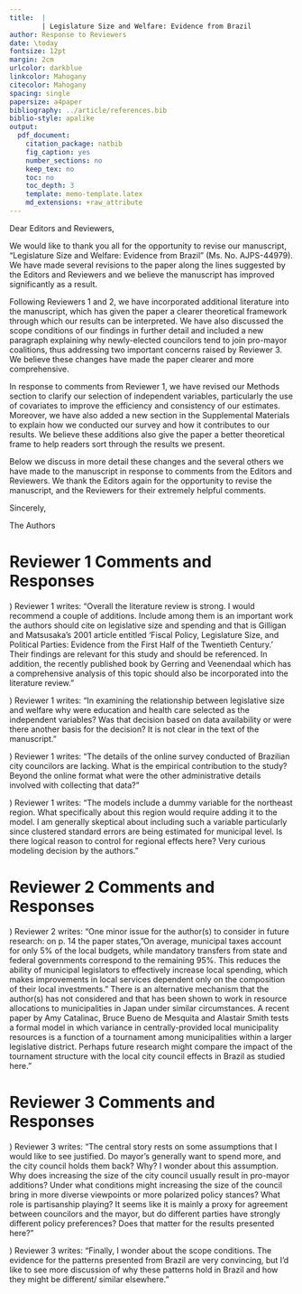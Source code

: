 ```yaml
---
title:  |
        | Legislature Size and Welfare: Evidence from Brazil
author: Response to Reviewers
date: \today
fontsize: 12pt
margin: 2cm
urlcolor: darkblue
linkcolor: Mahogany
citecolor: Mahogany
spacing: single
papersize: a4paper
bibliography: ../article/references.bib
biblio-style: apalike
output:
  pdf_document:
    citation_package: natbib
    fig_caption: yes
    number_sections: no
    keep_tex: no
    toc: no
    toc_depth: 3
    template: memo-template.latex
    md_extensions: +raw_attribute
---
```


\noindent Dear Editors and Reviewers,
\vspace{.5cm}

\noindent We would like to thank you all for the opportunity to revise our
manuscript, "Legislature Size and Welfare: Evidence from Brazil" (Ms. No.
AJPS-44979). We have made several revisions to the paper along the lines
suggested by the Editors and Reviewers and we believe the manuscript has
improved significantly as a result. 

Following Reviewers 1 and 2, we have incorporated additional literature into
the manuscript, which has given the paper a clearer theoretical framework
through which our results can be interpreted. We have also discussed the scope
conditions of our findings in further detail and included a new paragraph
explaining why newly-elected councilors tend to join pro-mayor coalitions, thus
addressing two important concerns raised by Reviewer 3. We believe these
changes have made the paper clearer and more comprehensive.

In response to comments from Reviewer 1, we have revised our Methods section to
clarify our selection of independent variables, particularly the use of
covariates to improve the efficiency and consistency of our estimates. Moreover,
we have also added a new section in the Supplemental Materials to explain how we
conducted our survey and how it contributes to our results. We believe these
additions also give the paper a better theoretical frame to help readers sort
through the results we present.

Below we discuss in more detail these changes and the several others we have
made to the manuscript in response to comments from the Editors and Reviewers.
We thank the Editors again for the opportunity to revise the manuscript, and
the Reviewers for their extremely helpful comments.

\vspace{.5cm}
\noindent Sincerely,

\vspace{.2cm}
\noindent The Authors

# Reviewer 1 Comments and Responses

\noindent 1) Reviewer 1 writes: "Overall the literature review is strong. I
would recommend a couple of additions. Include among them is an important work
the authors should cite on legislative size and spending and that is Gilligan
and Matsusaka's 2001 article entitled 'Fiscal Policy, Legislature Size, and
Political Parties: Evidence from the First Half of the Twentieth Century.'
Their findings are relevant for this study and should be referenced. In
addition, the recently published book \textit{Population and Politics: The
Impact of Scale} by Gerring and Veenendaal which has a comprehensive analysis
of this topic should also be incorporated into the literature review."

\vspace{.2cm}

\noindent \textbf{Response:}

\begin{quote} 

We thank Reviewer 1 for these two relevant suggestions. We now cite Gilligan and
Matsusaka's 2001 article three times in our paper. We mention their article
twice in our Introduction, first on page 2: ``\textit{On the one hand, enlarged
legislatures may reduce political particularism and increase overall government
spending, which can lead to more public goods  \citep{gerring2020population,
GilliganMatsusaka2001, Weingastetal1981}}'', and then on page 5: ``\textit{[The]
corollary of the "law of $1/n$" is that increasing legislature size promotes
excessive public spending, regardless of the partisan makeup of the legislature
\citep{GilliganMatsusaka2001}}''. We cite the article once more in our Theory
section (page 7): ``\textit{Yet, \citet{GilliganMatsusaka2001} find that in the
US legislature size is associated primarily with higher spending on
geographically concentrated benefits, such as education and highways}''.

We now cite Gerring and Veenendaal's book four times. We mention it twice on
page 2: ``\textit{Legislature size is known to have a significant effect on
collective action strategies, the bargaining power between state branches,
government spending, and representation \citep{crain1979cost,
freire2021legislature, gerring2020population, PrimoSnyder2008, rogers2002free,
Weingastetal1981}. However, how legislature size impacts social welfare remains
less understood. On the one hand, enlarged legislatures may reduce political
particularism and increase overall government spending, which can lead to more
public goods \citep{gerring2020population, GilliganMatsusaka2001,
Weingastetal1981}}''. We mention it again on page 4: ``\textit{Following the
seminal contribution by \citet{Weingastetal1981}, the "law of $1/n$" posits that
larger legislatures increase the legislative pressure for providing targeted
public goods to local supporters at the expense of the entire polity
\citep{freire2021legislature}. This question has become more relevant since
legislature size has increased consistently over time
\citep{gerring2020population}}''. Finally, we also cite the book on page 6:
``\textit{Larger legislatures improve representation as both the election
thresholds and the ratio of population-per-politician decrease, which facilitate
the electoral success of ethnic and political minorities
\citep{allenrepresentation, gerring2020population}}.''

\end{quote}

\noindent 2) Reviewer 1 writes: "In examining the relationship between
legislative size and welfare why were education and health care selected as the
independent variables? Was that decision based on data availability or were
there another basis for the decision? It is not clear in the text of the
manuscript."

\vspace{.2cm}

\noindent \textbf{Response:}

\begin{quote}

We thank Reviewer 1 for the opportunity to clarify why we have selected these
two sets of variables. We included an explanation for our decision on page 17:
"\textit{Our focus is on the impact of legislature size on education and health
care, which are the two most important public services the municipal government
should provide to citizens. According to the Brazilian Constitution,
municipalities must spend 25\% of their budget on education and 15\% on health
care. Consequently, the Ministry of Health and the Ministry of Education provide
readily available, fine-grained data on health care and education at the
municipal level, which we leverage in this study}."

\end{quote}

\noindent 3) Reviewer 1 writes: "The details of the online survey conducted of
Brazilian city councilors are lacking. What is the empirical contribution to
the study? Beyond the online format what were the other administrative details
involved with collecting that data?"

\vspace{.2cm}

\noindent \textbf{Response:}

\begin{quote}

We agree with Reviewer 1 that we needed to provide more information about our
online survey. Therefore, we have detailed our survey procedures in Section A.14
of the Supplemental Materials (pages 23-24), and we also briefly discuss our
survey methodology on pages 17 and 22 (footnote 13) of the main article.
Furthermore, we have rewritten paragraph 2 of Section 6.2 to clarify the
importance of the survey results in our paper. It now reads as follows:
``\textit{We assume that city councilors want to extract rents and to get
reelected. The rents come from continuing in the repeated game, and the
partisanship discounts that benefit. Figure 2 shows that 65.9 percent of
councilors mentioned that mayors use job appointments to consolidate their
coalition support. Moreover, 59.0 percent of the surveyed councilors affirmed
that mayors use personal favors, such as shifting resources to places where the
councilors have electoral support, to solidify their governing coalition. This
provides further evidence that mayors do offer city councilors the benefits they
demand. In this regard, granting favors works as rent transfers for councilors.
Job appointments are also convenient for the mayors because patronage in Brazil
has positive results in terms of welfare \citep{toral2019benefits}.}''

\end{quote}

\noindent 4) Reviewer 1 writes: "The models include a dummy variable for the
northeast region. What specifically about this region would require adding it
to the model. I am generally skeptical about including such a variable
particularly since clustered standard errors are being estimated for municipal
level. Is there logical reason to control for regional effects here? Very
curious modeling decision by the authors."

\vspace{.2cm}

\noindent \textbf{Response:}

\begin{quote}

We thank Reviewer 1 for this constructive comment. The inclusion of control
variables in our model has two purposes. Firstly, the covariates improve the
consistency of our empirical results. In Section A.5 of the Appendix, we use
simulations to show that the inclusion of covariates enhances the consistency of
our RDD estimates. The simulations indicate that the controls improve
consistency even if we assume different distributions for the running variables
and for the treatment effects. Similaly, Section 5 of the manuscript
demonstrates that the covariates improve consistency in both the main estimates
and the placebo ones. Table 1 (page 20, reproduced below) shows that without
controls, we would overestimate the treatment effects (finding an increase of
1.63 legislators instead of an increase of exactly one legislator), and
underestimate the placebo treatment effects (finding a significant decrease of
0.31 legislators where there was supposed to be no effects in legislature size).
This substantial improvement is attributed to the addition of control variables,
which make the subpopulations in each threshold more comparable across all the
thresholds. Thus, we avoid spurious comparisons between cases on the left
(right) of one threshold and those on the right (left) of a different threshold.

\begin{table}[H] \centering 
  \caption{Research Design Validity Check (reproduction from the main paper)}
    \scalebox{0.9}{
  \begin{threeparttable}
\begin{tabularx}{\textwidth}{@{\extracolsep{\fill}}l c c c c }
\toprule
 & \multicolumn{4}{c}{\textbf{Panel A: Validity Check --- Treatment Effect on City Council Size}} \\ \cline{2-5}
   & \multicolumn{1}{c}{\small{(1)}} & 
 \multicolumn{1}{c}{\small{(2)}} & 
 \multicolumn{1}{c}{\small{(3)}} & 
 \multicolumn{1}{c}{\small{(4)}} \\

 & \multicolumn{1}{c}{\small{Additional Num.}} & 
 \multicolumn{1}{c}{\small{Placebo Add.}} & 
 \multicolumn{1}{c}{\small{Additional Num.}} & 
 \multicolumn{1}{c}{\small{Placebo Add.}} \\ 
  & \multicolumn{1}{c}{\small{Seats 2004}} & 
  \multicolumn{1}{c}{\small{Num. Seats 2004}} & 
  \multicolumn{1}{c}{\small{Seats 2004}} & 
  \multicolumn{1}{c}{\small{Num. Seats 2004}} \\
  & \multicolumn{1}{c}{\small{(Without Controls)}} & 
  \multicolumn{1}{c}{\small{(Without Controls)}} & 
  \multicolumn{1}{c}{\small{(With Controls)}} & 
  \multicolumn{1}{c}{\small{(With Controls)}} \\[1ex] \cline{2-2} \cline{3-3} \cline{4-4} \cline{5-5}
\\[-1.8ex] 
 LATE & 1.63$^{***}$ & -0.31$^{**}$ & 1.00$^{***}$ & -0.00 \\ 
  & (0.51) & (0.14) & (0.0004) & (0.0000) \\ 
\hdashline \\[-1.8ex]   
 N Left & \multicolumn{1}{c}{5184} & \multicolumn{1}{c}{4621} & \multicolumn{1}{c}{5184} & \multicolumn{1}{c}{4621} \\ 
N Right & \multicolumn{1}{c}{343} & \multicolumn{1}{c}{906} & \multicolumn{1}{c}{343} & \multicolumn{1}{c}{906} \\ 
Eff N Left & \multicolumn{1}{c}{199} & \multicolumn{1}{c}{638} & \multicolumn{1}{c}{49} & \multicolumn{1}{c}{886} \\ 
Eff N Right & \multicolumn{1}{c}{145} & \multicolumn{1}{c}{385} & \multicolumn{1}{c}{51} & \multicolumn{1}{c}{477} \\ 
BW Loc Poly & 8.717 & 6.700 & 3.008 & 8.629 \\ 
BW Bias & 13.620 & 12.114 & 5.008 & 13.466 \\ 
\bottomrule
\end{tabularx}
\end{threeparttable}}
\end{table}

Secondly, the addition of control variables also improves the efficiency of our
estimates \citep{calonico2019regression}. We add five controls to the main
specifications. We include the 2003 population because it conditions the
multiple threshold assignments. We add GDP per capita to control for Brazil's
economic expansion during the 2000s. We also add the number of seats in 2000 to
ensure that our results come from the current legislature size and not from past
seat allocations. Year was included in the models to control for seasonal
effects. Finally, we add a dummy for Northeast states. The Northeast region
received considerable attention from the federal government in the 2000s.
According to \citet{de2015politica}, in 2003 the Lula administration recreated
the Superintendency for the Development of the Northeast (SUDENE), investing BRL
84 Billion from 2003 to 2010. This amounts to around 70\% of all targeted
regional investments. One example of these investments is that the federal
government created about 100 new universities in the Northeast region during
that period. Moreover, infant mortality in the Brazilian Northeast decreased
from 22.4 deaths per 1000 infants born in 2005 to 19.6 deaths in 2008 largely
due to substantial federal investments in the region. In turn, education quality
improved from 2.69 in 2005 to a 3.14 score in 2007 (0 to 10 quality of education
score). For this reason, adding a dummy for Northeast states is essential for
ensuring the consistency and the efficiency of our estimates.

To reflect these pieces of information, we have rewritten paragraph five in
Section 5 of the manuscript to (page 19):

``[...] \textit{we add
five controls to the estimates: Population in 2003; GDP per capita; the number
of seats in 2000; year; and a dummy for Northeast municipalities. The reason
for the inclusion of first variable is the multiple threshold assignments. We
add GDP per capita because wealthier cities tend to have better public
services. We include number of seats in 2000 because some municipalities could
have experienced a change provoked by the previous council size, thus
confounding our estimates. The Northeast dummy was added to control for the
fact that the Lula administration heavily invested in the region from 2003
until 2010, improving several development indicators \citep{de2015politica}. We
included an indicator for year to improve efficiency and control for seasonal
effects. Moreover, adding controls improves efficiency in RDD
\citep{calonico2019regression} and also enhances the consistency in the
multiple thresholds RDD.}''

We have also added a similar discussion to Section A.5 of the Supplemental
Materials.

We want to highlight further that this decision to add controls in our case is
mainly to ensure that our estimates are consistent. Even though clustered
standard errors are adequate for our purposes, they do not improve the
consistency of our estimates. In our case, the model consistency relies on
making the subpopulations comparable. That is, the subpopulation of
municipalities who have 9 and 10 legislators should be comparable with that of
of cities between 10 and 11 legislators, and so on.

\vspace{.2cm}

We would like to thank Reviewer 1 for their helpful comments and suggestions.
\end{quote}

# Reviewer 2 Comments and Responses

\noindent 1) Reviewer 2 writes: "One minor issue for the author(s) to consider
in future research: on p. 14 the paper states, "On average, municipal taxes
account for only 5\% of the local budgets, while mandatory transfers from state
and federal governments correspond to the remaining 95\%. This reduces the
ability of municipal legislators to effectively increase local spending, which
makes improvements in local services dependent only on the composition of their
local investments." There is an alternative mechanism that the author(s) has
not considered and that has been shown to work in resource allocations to
municipalities in Japan under similar circumstances. A recent paper by Amy
Catalinac, Bruce Bueno de Mesquita and Alastair Smith tests a formal model in
which variance in centrally-provided local municipality resources is a function
of a tournament among municipalities within a larger legislative district.
Perhaps future research might compare the impact of the tournament structure
with the local city council effects in Brazil as studied here."

\vspace{.2cm}

\noindent \textbf{Response:}

\begin{quote}

We agree with Reviewer 2 that testing the proposed mechanism is an exciting
project for a follow-up article. In the Discussion section (page 29), we write:
"\textit{Second, future research could evaluate whether additional legislators
help mayors gain access to federal or state transfers in countries where
resources are centrally provided, such as Japan. As suggested by
\citet{catalinac2020tournament}, in these situations the national government can
create a tournament between municipalities and provide resources to those which
offer more electoral support. Scholars might want to analyze whether this
tournament structure interacts with the mechanisms we suggest in this paper}."

\vspace{.2cm}

We would like to thank Reviewer 2 for their helpful comments and suggestions.

\end{quote}

# Reviewer 3 Comments and Responses

\noindent 1) Reviewer 3 writes: "The central story rests on some assumptions
that I would like to see justified. Do mayor's generally want to spend more,
and the city council holds them back? Why? I wonder about this assumption. Why
does increasing the size of the city council usually result in pro-mayor
additions? Under what conditions might increasing the size of the council bring
in more diverse viewpoints or more polarized policy stances? What role is
partisanship playing? It seems like it is mainly a proxy for agreement between
councilors and the mayor, but do different parties have strongly different
policy preferences? Does that matter for the results presented here?"

\vspace{.2cm}

\noindent \textbf{Response:}

\begin{quote}

We collapse two concerns from Reviewer 3 since they both speak to core topics in
our paper. In Table 6 of the Supplemental Materials (page 21), we show that an
additional legislator usually does not lead to significant increases in public
expenditure. Therefore, our results speak more about the allocation of resources
than about government spending. In our section titled "Background on the
Brazilian Case" (page 14), we clarify why increasing the city council size often
results in a pro-mayor legislator. We write (page 15): "\textit{Brazil also
adopts a unique formula to allocate seats, which combines the Hare quota and the
D’Hondt method and strongly favors larger parties \citep{nicolau2015sistemas}.
This poses a major obstacle for small parties to reach the electoral quorum, so
they often join party coalitions to improve their chances of winning legislative
seats \citep[68]{Ames2001}. In Brazil, mayors are usually members of the largest
coalitions \citep{poulsen2018political}, thus there is an incentive for
candidates to side with the mayor before and after the election}." We mention
that information again on page 22, footnote 12: "\textit{The effect of city
council size on the number of mayor-aligned politicians stems from the rounding
rule adopted by the proportional representation system in Brazil. The rounding
rule favors the coalitions with more votes. Most of the time, the coalition of
the elected mayor is the one that receives more votes.}" 

We did not find evidence that electing an additional legislator improves
descriptive representation in the city council. For instance, we see no
significant increase in the number of female or non-white legislators, as shown
in Table 4 (page 27). Finally, we show in the table below that the mayors'
parties are not driving our results. We have ommitted the table from the
Supplemental Materials to conserve space, but it is available on the article's
GitHub repository.

\begin{table}[!htbp] \centering 
\caption{Councilors from Major Parties} 
\label{appcouncilparty} 
\resizebox{\textwidth}{!}{
  \begin{tabular}{@{\extracolsep{\fill}}l c c c c} 
  \\[-1.8ex]\hline \\[-1.8ex] 
  & \multicolumn{1}{c}{\textbf{Councilors from PT}} & \multicolumn{1}{c}{\textbf{Councilors from PSDB}} & \multicolumn{1}{c}{\textbf{Councilors from PMDB}} & \multicolumn{1}{c}{\textbf{Councilors from PFL (DEM)}} \\ 
  \hline \\[-1.8ex] 
  LATE & -0.01 & -0.05 & -0.01 & -0.01 \\ 
  & (0.02) & (0.05) & (0.03) & (0.02) \\ 
  N Left & 5179 & 5179 & 5179 & 5179 \\ 
  N Right & 343 & 343 & 343 & 343 \\ 
  Eff N Left & 375 & 152 & 267 & 231 \\ 
  Eff N Right & 212 & 121 & 172 & 159 \\ 
  BW Loc Poly & 13.99 & 6.8 & 10.58 & 9.63 \\ 
  BW Bias & 22.64 & 11.373 & 16.803 & 15.647 \\ 
  \hline \\[-1.8ex] 
  \multicolumn{5}{l}{$^{***}$p $<$ .01; $^{**}$p $<$ .05; $^{*}$p $<$ .1} \\ 
  \end{tabular} }
\end{table}

\end{quote}

\noindent 2) Reviewer 3 writes: "Finally, I wonder about the scope conditions.
The evidence for the patterns presented from Brazil are very convincing, but
I'd like to see more discussion of why these patterns hold in Brazil and how
they might be different/ similar elsewhere."

\vspace{.2cm}

\noindent \textbf{Response:}

\begin{quote}

We entirely agree with Reviewer 3 that we needed to discuss the scope conditions
of our findings in more detail. We acknowledge that the external validity of
our results might be conditional on the contextual characteristics of our
study. We have rewritten two paragraphs in the Discussion (page 29) to highligh
the implication of our results. We write: "\textit{Our findings have
implications that extend well beyond Brazil. A general form of our argument is
that it is easy for a politician to negotiate with members of her in-group
\citep{abbink2019, alt2018giving}. Specifically, several countries have
separate executive and legislative powers, such as the federal level of
presidential systems, state governments, and local city councils. As these
institutions are influenced by political allegiances, the dynamics we expose
here may be generalizable. Depending on legislative support, changing the
legislature size could increase the chance of electing politicians that are not
aligned with the executive, hence decreasing welfare. Despite the particular
effects on political support and welfare, the logic described in this paper
would remain relevant for empirically accessing the effect of enlarged
legislatures on welfare. Our findings may also help scholars understand why
other countries in Latin America and Asia can generate effective governance
despite having strong executives and large coalitions
\citep{pereira2012surprising}.}".

In the next paragraph (page 29), we indicate some of the limitations of our
findings and encourage scholars to conduct further research on the topic. We
write: "\textit{This paper opens several questions for future analysis. [...]
Third, scholars might want to investigate whether our findings remain valid
under different conditions. It is possible that the mechanisms we present here
are non-linear, with additional legislators having a positive or negative
impact on welfare depending on certain electoral characteristics. Finally, it
remains unclear how other legislative features affect citizen well-being. For
example, city councils may vary in size, monetary compensation for councilors,
committee structure, and internal power structure. Understanding how
legislature size interacts with other features would improve our knowledge
about how local and national legislatures impact public services.
These questions are crucial for institution design and welfare in developing
democracies.}"

We would like to thank Reviewer 3 for their helpful comments and suggestions.
\end{quote}

\newpage
